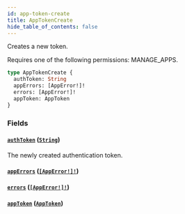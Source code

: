 ```yaml
---
id: app-token-create
title: AppTokenCreate
hide_table_of_contents: false
---
```


Creates a new token.

Requires one of the following permissions: MANAGE_APPS.

```graphql
type AppTokenCreate {
  authToken: String
  appErrors: [AppError!]!
  errors: [AppError!]!
  appToken: AppToken
}
```

### Fields

#### [`authToken`](#) ([`String`](../../../developer/api-reference/scalars/string))

The newly created authentication token.

#### [`appErrors`](#) ([`[AppError!]!`](../../../developer/api-reference/objects/app-error))

#### [`errors`](#) ([`[AppError!]!`](../../../developer/api-reference/objects/app-error))

#### [`appToken`](#) ([`AppToken`](../../../developer/api-reference/objects/app-token))

